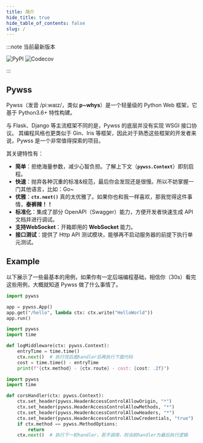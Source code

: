 ```yaml
---
title: 简介
hide_title: true
hide_table_of_contents: false
slug: /
---
```


:::note 当前最新版本

![PyPI](https://img.shields.io/pypi/v/pywss?color=green)
![Codecov](https://img.shields.io/codecov/c/github/czasg/pywss?token=JSXIQXY1EQ)

:::

## Pywss
Pywss（发音 /piːwaɪz/，类似 **p~whys**）是一个轻量级的 Python Web 框架，它基于 Python3.6+ 特性构建。

与 Flask、Django 等主流框架不同的是，Pywss 的底层并没有实现 WSGI 接口协议。
其编程风格也更类似于 Gin、Iris 等框架，因此对于熟悉这些框架的开发者来说，Pywss 是一个非常值得探索的项目。

其关键特性有：
- **简单**：拒绝海量参数，减少心智负担。了解上下文（**`pywss.Context`**）即刻启程。
- **快速**：抛弃各种沉重的标准&规范，最后你会发现还是很慢。所以不妨掌握一门其他语言，比如：Go~
- **优雅**：**`ctx.next()`** 真的太优雅了。如果你也和我一样喜欢，那我觉得这件事情，**泰裤辣！！**
- **标准化**：集成了部分 OpenAPI（Swagger）能力，方便开发者快速生成 API 文档并进行调试。
- **支持WebSocket**：开箱即用的 **WebSocket** 能力。
- **接口测试**：提供了 Http API 测试模块，能够再不启动服务器的前提下执行单元测试。


## Example
以下展示了一些最基本的用例，如果你有一定后端编程基础，相信你（30s）看完这些用例，大概就知道 Pywss 做了什么事情了。

```python title="最简应用"
import pywss

app = pywss.App()
app.get("/hello", lambda ctx: ctx.write("HelloWorld"))
app.run()
```

```python title="基于 next 实现 log 中间件"
import pywss
import time

def logMiddleware(ctx: pywss.Context):
    entryTime = time.time()
    ctx.next()  # 执行完后面handler后再执行下面代码
    cost = time.time() - entryTime
    print(f"{ctx.method} - {ctx.route} - cost: {cost: .2f}")
```

```python title="基于 next 实现 cors 中间件"
import pywss
import time

def corsHandler(ctx: pywss.Context):
    ctx.set_header(pywss.HeaderAccessControlAllowOrigin, "*")
    ctx.set_header(pywss.HeaderAccessControlAllowMethods, "*")
    ctx.set_header(pywss.HeaderAccessControlAllowHeaders, "*")
    ctx.set_header(pywss.HeaderAccessControlAllowCredentials, "true")
    if ctx.method == pywss.MethodOptions:
        return
    ctx.next()  # 执行下一轮handler，若不调用，则当前handler为最后执行逻辑
```
